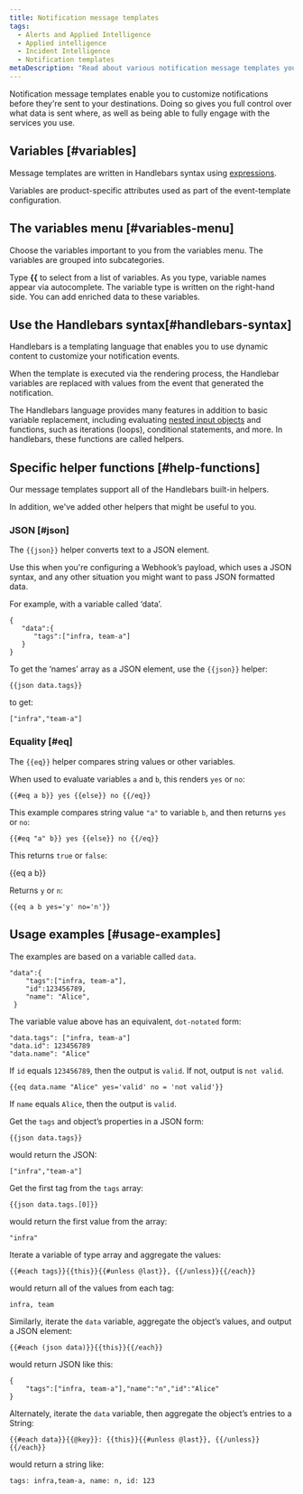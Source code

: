 ```yaml
---
title: Notification message templates
tags:
  - Alerts and Applied Intelligence
  - Applied intelligence
  - Incident Intelligence
  - Notification templates
metaDescription: "Read about various notification message templates you can use and apply."
---
```


Notification message templates enable you to customize notifications before they're sent to your destinations. Doing so gives you full control over what data is sent where, as well as being able to fully engage with the services you use.

## Variables [#variables]

Message templates are written in Handlebars syntax using [expressions](https://handlebarsjs.com/guide/expressions.html).

Variables are product-specific attributes used as part of the event-template configuration. 

## The variables menu [#variables-menu]

Choose the variables important to you from the variables menu. The variables are grouped into subcategories. 

Type **{{** to select from a list of variables. As you type, variable names appear via autocomplete. The variable type is written on the right-hand side. You can add enriched data to these variables.

## Use the Handlebars syntax[#handlebars-syntax]

Handlebars is a templating language that enables you to use dynamic content to customize your notification events.

When the template is executed via the rendering process, the Handlebar variables are replaced with values from the event that generated the notification.

The Handlebars language provides many features in addition to basic variable replacement, including evaluating [nested input objects](https://handlebarsjs.com/guide/#nested-input-objects) and functions, such as iterations (loops), conditional statements, and more. In handlebars, these functions are called helpers.

## Specific helper functions [#help-functions]

Our message templates support all of the Handlebars built-in helpers.

In addition, we've added other helpers that might be useful to you.

### JSON [#json]

The `{{json}}` helper converts text to a JSON element.

Use this when you're configuring a Webhook’s payload, which uses a JSON syntax, and any other situation you might want to pass JSON formatted data.

For example, with a variable called ‘data’.

```
{
   "data":{
      "tags":["infra, team-a"]
   }
}
```

To get the ‘names’ array as a JSON element, use the `{{json}}` helper:

`{{json data.tags}}`

to get:

`["infra","team-a"]`

### Equality [#eq]

The `{{eq}}` helper compares string values or other variables. 

When used to evaluate variables `a` and `b`, this renders `yes` or `no`:

`{{#eq a b}} yes {{else}} no {{/eq}}`

This example compares string value `"a"` to variable `b`, and then returns `yes` or `no`:

`{{#eq "a" b}} yes {{else}} no {{/eq}}`

This returns `true` or `false`:

{{eq a b}}

Returns `y` or `n`:

`{{eq a b yes='y' no='n'}}`

## Usage examples [#usage-examples]

The examples are based on a variable called `data`.

```
"data":{
    "tags":["infra, team-a"],
    "id":123456789,
    "name": "Alice",
 }
```

The variable value above has an equivalent, `dot-notated` form:

```
"data.tags": ["infra, team-a"]
"data.id": 123456789
"data.name": "Alice"
```

If `id` equals `123456789`, then the output is `valid`. If not, output is `not valid`.

```
{{eq data.name "Alice" yes='valid' no = 'not valid'}}
```

If `name` equals `Alice`, then the output is `valid`.

Get the `tags` and object’s properties in a JSON form:

```
{{json data.tags}}
```
would return the JSON:

```
["infra","team-a"]
```

Get the first tag from the `tags` array:

```
{{json data.tags.[0]}}
```

would return the first value from the array:

```
"infra"
```

Iterate a variable of type array and aggregate the values:

```
{{#each tags}}{{this}}{{#unless @last}}, {{/unless}}{{/each}}
```

would return all of the values from each tag:

```
infra, team
```

Similarly, iterate the `data` variable, aggregate the object’s values, and output a JSON element:

```
{{#each (json data)}}{{this}}{{/each}}
```

would return JSON like this: 
```
{
	"tags":["infra, team-a"],"name":"n","id":"Alice"
}
```

Alternately, iterate the `data` variable, then aggregate the object’s entries to a String:

```
{{#each data}}{{@key}}: {{this}}{{#unless @last}}, {{/unless}}{{/each}}
```

would return a string like:

```
tags: infra,team-a, name: n, id: 123
```
